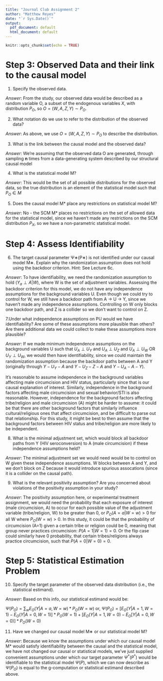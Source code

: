 ```yaml
---
title: "Journal Club Assignment 2"
author: "Matthew Reyes"
date: "`r Sys.Date()`"
output:
  pdf_document: default
  html_document: default
---
```


```r
knitr::opts_chunk$set(echo = TRUE)
```

# Step 3: Observed Data and their link to the causal model

1. Specify the observed data.

*Answer*: From the study, our observed data would be described as a random variable O, a subset of the endogenous variables $X$, with distribution $P_O$, so $O = (W, A, Z, Y) \sim P_O$.

2. What notation do we use to refer to the distribution of the observed data?

*Answer*: As above, we use $O = (W, A, Z, Y) \sim P_O$ to describe the distribution.

3. What is the link between the causal model and the observed data?

*Answer*: We're assuming that the observed data O are generated, through sampling **n** times from a data-generating system described by our structural causal model

4. What is the statistical model M?

*Answer*: This would be the set of all possible distributions for the observed data, so the true distribution is an element of the statistical model such that $P_O \in M$

5. Does the causal model M* place any restrictions on statistical model M?

*Answer*: No - the SCM M* places no restrictions on the set of allowed data for the statistical model, since we haven't made any restrictions on the SCM distribution $P_X$, so we have a non-parametric statistical model.

# Step 4: Assess Identifiability

6. The target causal parameter Ψ∗(P∗) is not identified under our causal model M∗. Explain why the randomization assumption does not hold using the backdoor criterion. Hint: See Lecture 6c.

*Answer*: To have identifiability, we need the randomization assumption to hold ($Y_a \perp A | W$), where W is the set of adjustment variables. Assessing the backdoor criterion for this model, we do not have any independence assumptions for the background variables U. Even though we could try to control for W, we still have a backdoor path from A -> U -> Y, since we haven't made any independence assumptions. Controlling on W only blocks one backdoor path, and Z is a collider so we don't want to control on Z.

7.Under what independence assumptions on PU would we have identifiability? Are some of these assumptions more plausible than others? Are there additional data we could collect to make these assumptions more plausible?

*Answer*: If we made minimum independence assumptions on the background variables U such that $U_A \perp U_Y$ and $U_A \perp U_Z$ and $U_A \perp U_W$ OR $U_Y \perp U_W$, we would then have identifiability, since we could maintain the randomization assumption because the backdoor paths between A and Y (originally through $Y - U_Y - A$ and $Y - U_Z - Z -A$ and $Y - U_A - A - Y$).

It's reasonable to assume independence in the background variables affecting male circumcision and HIV status, particularly since that is our causal explanation of interest. Similarly, independence in the background factors affecting male circumcision and sexual behavior/STI is also reasonable. However, independence for the background factors affecting tribe/religion and male circumcision (A) might be harder to assume: it could be that there are other background factors that similarly influence cultural/religious ones that affect circumcision, and be difficult to parse out that relationship. For this study, it might be best to then assume that the background factors between HIV status and tribe/religion are more likely to be independent. 

8. What is the minimal adjustment set, which would block all backdoor paths from Y (HIV seroconversion) to A (male circumcision) if these independence assumptions held?

*Answer*: The minimal adjustment set we would need would be to control on W given these independence assumptions. W blocks between A and Y, and we don't block on Z because it would introduce spurious assocations (since it is a collider on the causal path).

9. What is the relevant positivity assumption? Are you concerned about violations of the positivity assumption in your study?

*Answer*: The positivity assumption here, or experimental treatment assignment, we would need the probability that each exposure of interest (male circumcision, A) to occur for each possible value of the adjustment variable (tribe/religion, W) to be greater than 0, or $P_O (A=a |W = w) >0$ for all W where $P_O (W=w)>0$. In this study, it could be that the probability of circumcision (A=1) given a certain tribe or religion could be 0, meaning that group never practices circumcision: $P(A=1|W=1) = 0$. Or the flip case could similarly have 0 probability, that certain tribes/religions always practice circumcision, such that $P(A=0|W=0) = 0$.

# Step 5: Statistical Estimation Problem

10. Specify the target parameter of the observed data distribution (i.e., the statistical estimand).

*Answer*: Based on this info, our statistical estimand would be:

$\Psi(P_O) = \sum_w E_O(Y|A=a, W=w)*P_O(W=w)$
or,
$\Psi(P_O) = [E_O(Y|A=1,W=1)-E_O(Y|A=0,W=1)]*P_O(W=1) + [E_O(Y|A=1,W=0)-E_O[Y|A=0,W=0)]*P_O(W=0)$

11. Have we changed our causal model M∗ or our statistical model M?

*Answer*: Because we know the assumptions under which our causal model M* would satisfy identifiability between the causal and the statistical model, we have not changed our causal or statistical models, we've just supplied convenient assumptions under which our target parameter $\Psi^*(P^*)$ would be identifiable to the statistical model $\Psi(P)$, which we can now describe as $\Psi(P_O)$ is equal to the g-computation or statistical estimand described above.





